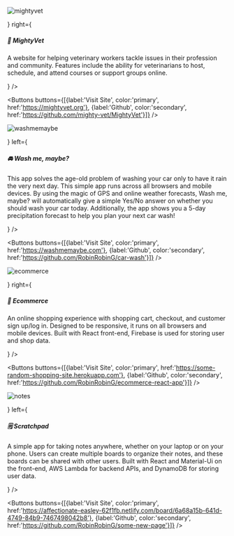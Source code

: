 
<Section background={"#D0CDE1"}>
<TwoColumnsGrid left={<ImageContainer width={'100%'} border={1} borderColor={"#D0CDE1"}>

![mightyvet](./mightyvet-1.png)

</ImageContainer>} right={<div>
<h5>🐶 MightyVet</h5>
<p>A website for helping veterinary workers tackle issues in their profession and community. Features include the ability for veterinarians to host, schedule, and attend courses or support groups online.</p><Chips chips={['Angular','Node.js', 'Express.js', 'MongoDB', 'Stripe', 'Bootstrap']} /></div>} />

<Buttons buttons={[{label:'Visit Site', color:'primary', href:'https://mightyvet.org'}, {label:'Github', color:'secondary', href:'https://github.com/mighty-vet/MightyVet'}]} />
</Section>

<Section background={"#ffffff"}>
<TwoColumnsGrid right={<ImageContainer width={'100%'}>

![washmemaybe](./washmemaybe-5.png)

</ImageContainer>} left={<div>
<h5>🚘 Wash me, maybe?</h5>
<p>This app solves the age-old problem of washing your car only to have it rain the very next day. This simple app runs across all browsers and mobile devices. By using the magic of GPS and online weather forecasts, Wash me, maybe? will automatically give a simple Yes/No answer on whether you should wash your car today. Additionally, the app shows you a 5-day precipitation forecast to help you plan your next car wash!</p><Chips chips={['React','Gatsby','Sass','Open weather API', 'Geolocation API']} /></div>} />

<Buttons buttons={[{label:'Visit Site', color:'primary', href:'https://washmemaybe.com'}, {label:'Github', color:'secondary', href:'https://github.com/RobinRobinG/car-wash'}]} />
</Section>

<Section background={"#D0CDE1"}>
<TwoColumnsGrid left={<ImageContainer width={'100%'} border={1} borderColor={'#D0CDE1'}>

![ecommerce](./ecommerce-1.png)

</ImageContainer>} right={<div>
<h5>🛒 Ecommerce</h5>
<p>An online shopping experience with shopping cart, checkout, and  customer sign up/log in. Designed to be responsive, it runs on all browsers and mobile devices. Built with React front-end, Firebase is used for storing user and shop data. </p><Chips chips={['React', 'Redux', 'Node.js', 'Express.js', 'Firebase', 'Stripe']} /></div>} />

<Buttons buttons={[{label:'Visit Site', color:'primary', href:'https://some-random-shopping-site.herokuapp.com'}, {label:'Github', color:'secondary', href:'https://github.com/RobinRobinG/ecommerce-react-app'}]} />
</Section>

<Section background={"#fcfcfc"}>
<TwoColumnsGrid right={<ImageContainer width={'100%'} border={1} borderColor={'primary.light'}>

![notes](./notes-4.png)

</ImageContainer>} left={<div>
<h5>🗒️ Scratchpad</h5>
<p>A simple app for taking notes anywhere, whether on your laptop or on your phone. Users can create multiple boards to organize their notes, and these boards can be shared with other users. Built with React and Material-Ui on the front-end, AWS Lambda for backend APIs, and DynamoDB for storing user data.

</p><Chips chips={['React', 'Material-Ui','AWS Lambda', 'API Gateway', 'DynamoDB']} /></div>} />

<Buttons buttons={[{label:'Visit Site', color:'primary', href:'https://affectionate-easley-62f1fb.netlify.com/board/6a68a15b-641d-4749-84b9-7467498042b8'}, {label:'Github', color:'secondary', href:'https://github.com/RobinRobinG/some-new-page'}]} />
</Section>